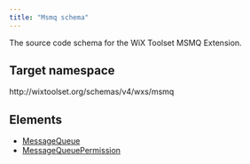 ```yaml
---
title: "Msmq schema"
---
```


The source code schema for the WiX Toolset MSMQ Extension.

## Target namespace

http&#58;//wixtoolset.org/schemas/v4/wxs/msmq

## Elements

- [MessageQueue](../messagequeue)
- [MessageQueuePermission](../messagequeuepermission)

